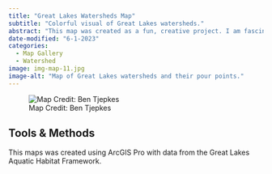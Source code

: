 ```yaml
---
title: "Great Lakes Watersheds Map"
subtitle: "Colorful visual of Great Lakes watersheds."
abstract: "This map was created as a fun, creative project. I am fascinated by watersheds, so what better way to explore them than making a map!"
date-modified: "6-1-2023"
categories:
  - Map Gallery
  - Watershed
image: img-map-11.jpg
image-alt: "Map of Great Lakes watersheds and their pour points."
---
```


![Map Credit: Ben Tjepkes](img-map-11.jpg){.image-bordered }

## Tools & Methods

This maps was created using ArcGIS Pro with data from the Great Lakes Aquatic Habitat Framework.